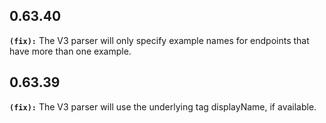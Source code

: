 ## 0.63.40
**`(fix):`** The V3 parser will only specify example names for endpoints that have more than one example.


## 0.63.39
**`(fix):`** The V3 parser will use the underlying tag displayName, if available.


